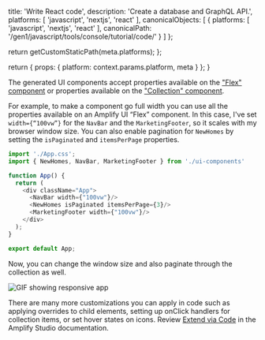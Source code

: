                   
  title: 'Write React code',
  description: 'Create a database and GraphQL API.',
  platforms: [
    'javascript',
    'nextjs',
    'react'
  ],
  canonicalObjects: [
    {
      platforms: [
        'javascript',
        'nextjs',
        'react'
      ],
      canonicalPath: '/gen1/javascript/tools/console/tutorial/code/'
    }
  ]
};

  return getCustomStaticPath(meta.platforms);
};

  return {
    props: {
      platform: context.params.platform,
      meta
    }
  };
}
          

The generated UI components accept properties available on the ["Flex" component](https://ui.docs.amplify.aws/react/components/flex) or properties available on the ["Collection" component](https://ui.docs.amplify.aws/react/components/collection).

For example, to make a component go full width you can use all the properties available on an Amplify UI “Flex” component. In this case, I've set `width={“100vw”}` for the `NavBar` and the `MarketingFooter`, so it scales with my browser window size. You can also enable pagination for `NewHomes` by setting the `isPaginated` and `itemsPerPage` properties.

```js
import './App.css';
import { NewHomes, NavBar, MarketingFooter } from './ui-components'

function App() {
  return (
    <div className="App">
      <NavBar width={"100vw"}/>
      <NewHomes isPaginated itemsPerPage={3}/>
      <MarketingFooter width={"100vw"}/>
    </div>
  );
}

export default App;
```

Now, you can change the window size and also paginate through the collection as well.

![GIF showing responsive app](/images/studio/responsive.gif)

There are many more customizations you can apply in code such as applying overrides to child elements, setting up onClick handlers for collection items, or set hover states on icons. Review [Extend via Code](/gen1/[platform]/build-ui/uibuilder/override/) in the Amplify Studio documentation.
